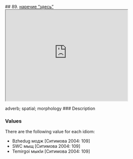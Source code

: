 ## 89. <a href =  'https://agricolamz.github.io/The_Circassian_Isoglosses_Database/89.html'>наречие "здесь"</a><div class='box'><iframe src='https://agricolamz.github.io/The_Circassian_Isoglosses_Database/89.html' width = '400px' height = '300px'></iframe></div>adverb; spatial; morphology
### Description



### Values
There are the following value for each idiom:

* Bzhedug  модж [Ситимова 2004: 109] 
* SWC  мыщ [Ситимова 2004: 109] 
* Temirgoi  мыкIи [Ситимова 2004: 109] 

